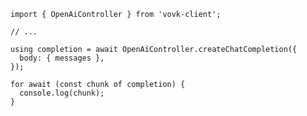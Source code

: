 ```tsx
import { OpenAiController } from 'vovk-client';

// ...

using completion = await OpenAiController.createChatCompletion({
  body: { messages },
});

for await (const chunk of completion) {
  console.log(chunk);
}
```